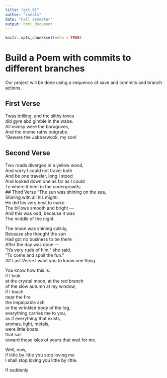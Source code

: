 ```yaml
---
title: "git_01"
author: "cseals"
date: "Fall semester"
output: html_document
---
```


```r
knitr::opts_chunk$set(echo = TRUE)
```
# Build a Poem with commits to different branches
Our project will be done using a sequence of save and commits and branch actions.
<!-- Do not modify or change any text in "!--" bracketed areas such as this --- these are instructions to
you, if you change any of this the git program will notice it and compromise your git merging strategy !-->

## First Verse 
<!--Put the first five lines of a poem by Lewis Carrol in this section!-->Twas brilling, and the slithy toves  
did gyre abd gimble in the wabe.  
All mimsy were the borogoves,  
And the mome raths outgrabe.  
"Beware the Jabberwock, my son!  

## Second Verse
<!--Put the first five lines of a poem by Robert Frost here!-->
Two roads diverged in a yellow wood,  
And sorry I could not travel both  
And be one traveler, long I stood  
And looked down one as far as I could  
To where it bent in the undergrowth;  
## Third Verse
<!--Put the first two verses of The Walrus and the Carpenter here!-->
"The sun was shining on the sea,  
      Shining with all his might:  
He did his very best to make  
      The billows smooth and bright —  
And this was odd, because it was  
      The middle of the night.  

The moon was shining sulkily,  
      Because she thought the sun  
Had got no business to be there  
      After the day was done —  
"It's very rude of him," she said,  
      "To come and spoil the fun."  
## Last Verse
<!--Put a short poem of your choice 8-20 lines,here!-->
I want you to know 
one thing.  

You know how this is:  
if I look  
at the crystal moon, at the red branch  
of the slow autumn at my window,  
if I touch  
near the fire  
the impalpable ash  
or the wrinkled body of the log,  
everything carries me to you,  
as if everything that exists,  
aromas, light, metals,  
were little boats  
that sail  
toward those isles of yours that wait for me.  

Well, now,  
if little by little you stop loving me  
I shall stop loving you little by little.  

If suddenly   